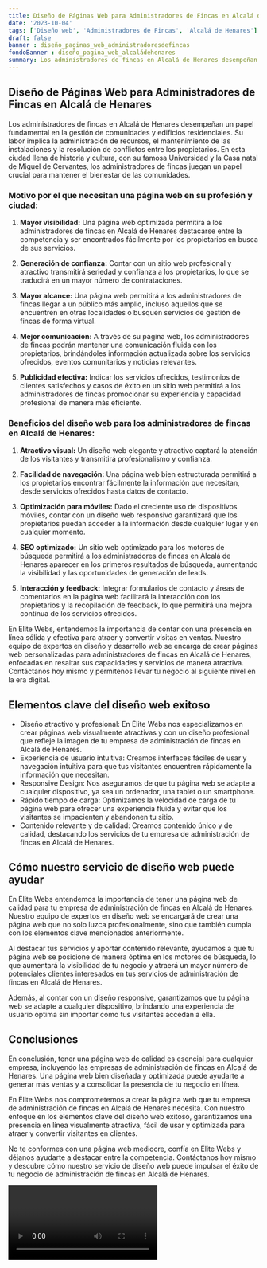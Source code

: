 ```yaml
---
title: Diseño de Páginas Web para Administradores de Fincas en Alcalá de Henares
date: '2023-10-04'
tags: ['Diseño web', 'Administradores de Fincas', 'Alcalá de Henares']
draft: false
banner : diseño_paginas_web_administradoresdefincas
fondoBanner : diseño_pagina_web_alcaládehenares
summary: Los administradores de fincas en Alcalá de Henares desempeñan un papel fundamental en la gestión de comunidades y edificios residenciales. Su labor implica la administración de recursos, el mantenimiento de las instalaciones y la resolución de conflictos entre los propietarios. En esta ciudad llena de historia y cultura, con su famosa Universidad y la Casa natal de Miguel de Cervantes, los administradores de fincas juegan un papel crucial para mantener el bienestar de las comunidades.
---
```


## Diseño de Páginas Web para Administradores de Fincas en Alcalá de Henares

Los administradores de fincas en Alcalá de Henares desempeñan un papel fundamental en la gestión de comunidades y edificios residenciales. Su labor implica la administración de recursos, el mantenimiento de las instalaciones y la resolución de conflictos entre los propietarios. En esta ciudad llena de historia y cultura, con su famosa Universidad y la Casa natal de Miguel de Cervantes, los administradores de fincas juegan un papel crucial para mantener el bienestar de las comunidades.

### Motivo por el que necesitan una página web en su profesión y ciudad:

1. **Mayor visibilidad:** Una página web optimizada permitirá a los administradores de fincas en Alcalá de Henares destacarse entre la competencia y ser encontrados fácilmente por los propietarios en busca de sus servicios.

2. **Generación de confianza:** Contar con un sitio web profesional y atractivo transmitirá seriedad y confianza a los propietarios, lo que se traducirá en un mayor número de contrataciones.

3. **Mayor alcance:** Una página web permitirá a los administradores de fincas llegar a un público más amplio, incluso aquellos que se encuentren en otras localidades o busquen servicios de gestión de fincas de forma virtual.

4. **Mejor comunicación:** A través de su página web, los administradores de fincas podrán mantener una comunicación fluida con los propietarios, brindándoles información actualizada sobre los servicios ofrecidos, eventos comunitarios y noticias relevantes.

5. **Publicidad efectiva:** Indicar los servicios ofrecidos, testimonios de clientes satisfechos y casos de éxito en un sitio web permitirá a los administradores de fincas promocionar su experiencia y capacidad profesional de manera más eficiente.

### Beneficios del diseño web para los administradores de fincas en Alcalá de Henares:

1. **Atractivo visual:** Un diseño web elegante y atractivo captará la atención de los visitantes y transmitirá profesionalismo y confianza.

2. **Facilidad de navegación:** Una página web bien estructurada permitirá a los propietarios encontrar fácilmente la información que necesitan, desde servicios ofrecidos hasta datos de contacto.

3. **Optimización para móviles:** Dado el creciente uso de dispositivos móviles, contar con un diseño web responsivo garantizará que los propietarios puedan acceder a la información desde cualquier lugar y en cualquier momento.

4. **SEO optimizado:** Un sitio web optimizado para los motores de búsqueda permitirá a los administradores de fincas en Alcalá de Henares aparecer en los primeros resultados de búsqueda, aumentando la visibilidad y las oportunidades de generación de leads.

5. **Interacción y feedback:** Integrar formularios de contacto y áreas de comentarios en la página web facilitará la interacción con los propietarios y la recopilación de feedback, lo que permitirá una mejora continua de los servicios ofrecidos.

En Elite Webs, entendemos la importancia de contar con una presencia en línea sólida y efectiva para atraer y convertir visitas en ventas. Nuestro equipo de expertos en diseño y desarrollo web se encarga de crear páginas web personalizadas para administradores de fincas en Alcalá de Henares, enfocadas en resaltar sus capacidades y servicios de manera atractiva. Contáctanos hoy mismo y permítenos llevar tu negocio al siguiente nivel en la era digital.

<GifSeo />

<Cta />

## Elementos clave del diseño web exitoso

- Diseño atractivo y profesional: En Élite Webs nos especializamos en crear páginas web visualmente atractivas y con un diseño profesional que refleje la imagen de tu empresa de administración de fincas en Alcalá de Henares. 
- Experiencia de usuario intuitiva: Creamos interfaces fáciles de usar y navegación intuitiva para que tus visitantes encuentren rápidamente la información que necesitan. 
- Responsive Design: Nos aseguramos de que tu página web se adapte a cualquier dispositivo, ya sea un ordenador, una tablet o un smartphone. 
- Rápido tiempo de carga: Optimizamos la velocidad de carga de tu página web para ofrecer una experiencia fluida y evitar que los visitantes se impacienten y abandonen tu sitio. 
- Contenido relevante y de calidad: Creamos contenido único y de calidad, destacando los servicios de tu empresa de administración de fincas en Alcalá de Henares. 

## Cómo nuestro servicio de diseño web puede ayudar

En Élite Webs entendemos la importancia de tener una página web de calidad para tu empresa de administración de fincas en Alcalá de Henares. Nuestro equipo de expertos en diseño web se encargará de crear una página web que no solo luzca profesionalmente, sino que también cumpla con los elementos clave mencionados anteriormente.

Al destacar tus servicios y aportar contenido relevante, ayudamos a que tu página web se posicione de manera óptima en los motores de búsqueda, lo que aumentará la visibilidad de tu negocio y atraerá un mayor número de potenciales clientes interesados en tus servicios de administración de fincas en Alcalá de Henares.

Además, al contar con un diseño responsive, garantizamos que tu página web se adapte a cualquier dispositivo, brindando una experiencia de usuario óptima sin importar cómo tus visitantes accedan a ella.

## Conclusiones

En conclusión, tener una página web de calidad es esencial para cualquier empresa, incluyendo las empresas de administración de fincas en Alcalá de Henares. Una página web bien diseñada y optimizada puede ayudarte a generar más ventas y a consolidar la presencia de tu negocio en línea.

En Élite Webs nos comprometemos a crear la página web que tu empresa de administración de fincas en Alcalá de Henares necesita. Con nuestro enfoque en los elementos clave del diseño web exitoso, garantizamos una presencia en línea visualmente atractiva, fácil de usar y optimizada para atraer y convertir visitantes en clientes.

No te conformes con una página web mediocre, confía en Élite Webs y déjanos ayudarte a destacar entre la competencia. Contáctanos hoy mismo y descubre cómo nuestro servicio de diseño web puede impulsar el éxito de tu negocio de administración de fincas en Alcalá de Henares.

<Video />

<CtaBot job='Administradores de Fincas' city='Alcalá de Henares'/>

<Gmaps query='Alcalá de Henares+españa+maps' />